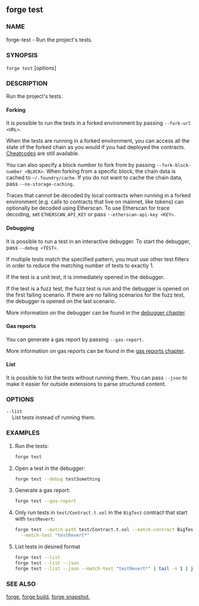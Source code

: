 
## forge test

### NAME

forge-test - Run the project's tests.

### SYNOPSIS

`forge test` [*options*]

### DESCRIPTION

Run the project's tests.

#### Forking

It is possible to run the tests in a forked environment by passing `--fork-url <URL>`.

When the tests are running in a forked environment, you can access all the state of the forked chain as you would
if you had deployed the contracts. [Cheatcodes][cheatcodes] are still available.

You can also specify a block number to fork from by passing `--fork-block-number <BLOCK>`. When forking from a
specific block, the chain data is cached to `~/.foundry/cache`. If you do not want to cache the chain data,
pass `--no-storage-caching`.

Traces that cannot be decoded by local contracts when running in a forked environment (e.g. calls to
contracts that live on mainnet, like tokens) can optionally be decoded using Etherscan. To use Etherscan
for trace decoding, set `ETHERSCAN_API_KEY` or pass `--etherscan-api-key <KEY>`.

#### Debugging

It is possible to run a test in an interactive debugger. To start the debugger, pass `--debug <TEST>`.

If multiple tests match the specified pattern, you must use other test filters in order to reduce
the matching number of tests to exactly 1.

If the test is a unit test, it is immediately opened in the debugger.

If the test is a fuzz test, the fuzz test is run and the debugger is opened on the first failing scenario.
If there are no failing scenarios for the fuzz test, the debugger is opened on the last scenario.

More information on the debugger can be found in the [debugger chapter][debugger].

#### Gas reports

You can generate a gas report by passing `--gas-report`.

More information on gas reports can be found in the [gas reports chapter][gas-reports].

#### List

It is possible to list the tests without running them.
You can pass `--json` to make it easier for outside extensions to parse structured content.

### OPTIONS

<TestOptions />

<EvmOptions />

<ExecutorOptions />

<CoreBuildOptions />

<WatchOptions />

<DisplayOptions />

`--list`  
&nbsp;&nbsp;&nbsp;&nbsp;List tests instead of running them.

<CommonOptions />

### EXAMPLES

1. Run the tests:

   ```sh
   forge test
   ```

2. Open a test in the debugger:

   ```sh
   forge test --debug testSomething
   ```

3. Generate a gas report:

   ```sh
   forge test --gas-report
   ```

4. Only run tests in `test/Contract.t.sol` in the `BigTest` contract that start with `testRevert`:

   ```sh
   forge test --match-path test/Contract.t.sol --match-contract BigTest \
     --match-test "testRevert*"
   ```

5. List tests in desired format
   ```sh
   forge test --list
   forge test --list --json
   forge test --list --json --match-test "testRevert*" | tail -n 1 | json_pp
   ```

### SEE ALSO

[forge](/forge/reference/overview), [forge build](/forge/reference/forge-build.mdx), [forge snapshot](/forge/reference/forge-snapshot.mdx),

[debugger]: /forge/debugger
[cheatcodes]: /reference/cheatcodes
[gas-reports]: /forge/gas-tracking/gas-reports
